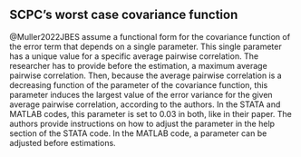 ## SCPC's worst case covariance function {#sec-worstcov}

@Muller2022JBES assume a functional form for the covariance function of the error term that depends on a single parameter. This single parameter has a unique value for a specific average pairwise correlation. The researcher has to provide before the estimation, a maximum average pairwise correlation. Then, because the average pairwise correlation is a decreasing function of the parameter of the covariance function, this parameter induces the largest value of the error variance for the given average pairwise correlation, according to the authors. In the STATA and MATLAB codes, this parameter is set to 0.03 in both, like in their paper. The authors provide instructions on how to adjust the parameter in the help section of the STATA code. In the MATLAB code, a parameter can be adjusted before estimations.